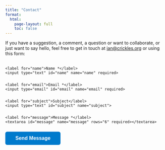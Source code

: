 ```yaml
---
title: "Contact"
format: 
  html:
    page-layout: full
    toc: false
---
```


<style>
.contact-form {
  max-width: 600px;
  margin: 2rem 0;
}
.form-group {
  margin-bottom: 1.5rem;
}
.form-group label {
  display: block;
  margin-bottom: 0.5rem;
  font-weight: 600;
  color: #333;
}
.form-group input,
.form-group textarea {
  width: 100%;
  padding: 0.75rem;
  border: 2px solid #e1e5e9;
  border-radius: 6px;
  font-size: 1rem;
  font-family: inherit;
  transition: border-color 0.2s ease;
}
.form-group input:focus,
.form-group textarea:focus {
  outline: none;
  border-color: #007acc;
}
.submit-btn {
  background-color: #007acc;
  color: white;
  padding: 0.75rem 2rem;
  border: none;
  border-radius: 6px;
  font-size: 1rem;
  font-weight: 600;
  cursor: pointer;
  transition: background-color 0.2s ease;
}
.submit-btn:hover {
  background-color: #005c99;
}
@media (max-width: 768px) {
  .contact-form {
    max-width: 100%;
  }
}
</style>

If you have a suggestion, a comment, a question or want to collaborate, or just want to say hello, feel free to get in touch at [ian@crickles.org](mailto:ian@crickles.org) or using this form:

::: {=html}
<form action="mailto:ian@crickles.org" method="post" enctype="text/plain" class="contact-form">
  <div class="form-group">
    <label for="name">Name *</label>
    <input type="text" id="name" name="name" required>
  </div>
  
  <div class="form-group">
    <label for="email">Email *</label>
    <input type="email" id="email" name="email" required>
  </div>
  
  <div class="form-group">
    <label for="subject">Subject</label>
    <input type="text" id="subject" name="subject">
  </div>
  
  <div class="form-group">
    <label for="message">Message *</label>
    <textarea id="message" name="message" rows="6" required></textarea>
  </div>
  
  <button type="submit" class="submit-btn">Send Message</button>
</form>
:::
